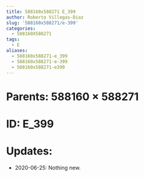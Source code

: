 ```yaml
---
title: 588160x588271 E_399
author: Roberto Villegas-Diaz
slug: '588160x588271/e-399'
categories:
  - 588160X588271
tags:
  - E
aliases:
  - 588160x588271-e_399
  - 588160x588271-e-399
  - 588160x588271-e399
---
```


# **Parents**: 588160 $\times$ 588271
# **ID**: E_399
# **Updates**: 
 - 2020-06-25: Nothing new.
